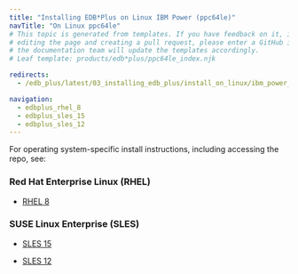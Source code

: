 ```yaml
---
title: "Installing EDB*Plus on Linux IBM Power (ppc64le)"
navTitle: "On Linux ppc64le"
# This topic is generated from templates. If you have feedback on it, instead of
# editing the page and creating a pull request, please enter a GitHub issue and
# the documentation team will update the templates accordingly.
# Leaf template: products/edb*plus/ppc64le_index.njk

redirects:
  - /edb_plus/latest/03_installing_edb_plus/install_on_linux/ibm_power_ppc64le/

navigation:
  - edbplus_rhel_8
  - edbplus_sles_15
  - edbplus_sles_12
---
```


For operating system-specific install instructions, including accessing the repo, see:

### Red Hat Enterprise Linux (RHEL)

- [RHEL 8](edbplus_rhel_8)

### SUSE Linux Enterprise (SLES)

- [SLES 15](edbplus_sles_15)

- [SLES 12](edbplus_sles_12)
